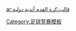 <noinclude>
{{noteTA
|G1=足球
}}
</noinclude>
{{Navbox
| name = 國際俱樂部足球賽事
| title = 國際[[足球俱樂部|俱樂部]][[足球]]赛事
| state      = {{{state|autocollapse}}}
| groupstyle = border-right:0.5em solid; padding-right: 0.5em; line-height: 1em;
|group1style = border-color: #ffb6c1
|group2style = border-color: #deb887
|group3style = border-color: #db7093
|group4style = border-color: #8fbc8f
|group5style = border-color: #ffd700
|group6style = border-color: #4682b4
|above = 
[[国际足球联合会|FIFA]] &ndash; [[足球俱樂部列表|俱樂部列表]] &ndash; [[国际足联俱乐部世界杯]]（2000–） &ndash; [[洲際盃足球賽|洲際盃]]（1960–2004）
|image = [[File:World Map FIFA.svg|200px|link=|alt=]]
|group1 = [[亚洲足球联合会|亞洲]]
|list1 = [[亚足联冠军联赛]]（1967–） &ndash; [[亞洲足協盃]]（2004–） &ndash; [[阿拉伯球會錦標賽]]（1982–）<br />停办：[[亞洲盃賽冠軍盃]]（1991–2002） &ndash; [[亞洲超級盃]]（1995-2002） &ndash; [[阿拉伯盃賽冠軍盃]]（1989-2002） &ndash; [[远东俱乐部锦标赛]]（1998）&ndash; [[A3冠军杯]]（2003–2008） [[亞足聯主席盃]]（2005–2014）
|group2 = [[非洲足球協會|非洲]]
|list2 = [[非洲聯賽冠軍盃]]（1964–） &ndash; [[非洲聯盟盃]]（2004–） <br />停办：[[非洲盃賽冠軍盃]]（1975–2003） &ndash; [[非洲足協盃]]（1992–2004）
|group3 = [[中北美洲及加勒比海足球協會|中北美洲及<br />加勒比海]]
|list3 = [[中北美洲及加勒比海聯賽冠軍盃|中北美洲聯賽冠軍盃]]（1962–） &ndash; [[中北美洲及加勒比海聯賽]]（2017–） &ndash; [[加勒比球會冠軍盃]]（1997–）<br />停办：[[中北美洲及加勒比海盃賽冠軍盃]]（1991–2001）&ndash; [[中北美洲及加勒比海巨人盃]]（2001）&ndash; [[北美超级联赛]]（2007–2011）
|group4 = [[南美洲足球協會|南美洲]]
|list4 = [[南美解放者杯]]（1960–） &ndash; [[南美球會盃]]（2002–） &ndash; [[南美超級盃]]（1988–） <br />停办：[[南美足協盃]]（1992–1999） &ndash; [[南美超級球會盃]]（1988–1997） &ndash; [[北方共同市場盃]]（1998–2001） &ndash; [[南方共同市場盃]]（1998–2001） &ndash; [[1948年南美洲俱樂部錦標賽|南美洲冠軍錦標賽]]（1948）
|group5 = [[大洋洲足球協會|大洋洲]]
|list5 = [[大洋洲聯賽冠軍盃]]
|group6 = [[歐洲足球協會聯盟|歐洲]]
|list6 =  [[欧洲冠军联赛]]（1955–） &ndash; [[欧足联欧洲联赛|欧洲联赛]]（2009–） &ndash; [[歐足總歐洲協會聯賽]]（2021–） &ndash; [[歐洲超級盃]]（1972–） <br />停办：[[歐洲足協盃]]（1971-2009） &ndash; [[歐洲盃賽冠軍盃]]（1960–1999） &ndash; [[歐洲足協圖圖盃|圖圖盃]]（1961–2008） &ndash; [[國際城市博覽會盃]]（1955–1971） &ndash; [[米杜柏盃]]（1927-1992） &ndash; [[拉丁盃]]（1949–1957） &ndash; [[巴爾幹盃]]（1961–1994） &ndash; [[英義盃]]（1970–1996）
}}<noinclude>
{{collapsible option}}
[[Category:足球竞赛模板]]
[[ar:قالب:كرة القدم أندية دولية]]
</noinclude>